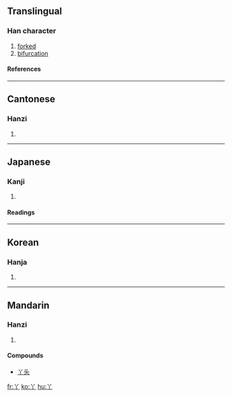 ==Translingual==
===Han character===
{{Han char|rn=2|rad=丨|as=02|sn=3|four=8020<sub>0</sub>|canj=金中 (CL), XX金中 (XXCL)}}
# [[forked]]
# [[bifurcation]]
====References====
{{Han ref|kx=0079.010|dkj=00071|dj=0158.040|hdz=10028.060|uh=4E2B|ud=20011|bh=A458|bd=42072}}
----
==Cantonese==
===Hanzi===
{{yue-hanzi|jyut=|y=a1}}
# {{defn|Cantonese}}
----
==Japanese==
===Kanji===
{{ja-kanji|grade=|rs=丨02}}
# {{defn|Japanese}}
====Readings====
{{ja-readings|on=[[あ]] (a)|kun=[[ふたまた]] (futamata), [[あげまき]] (agemaki)}}
----
==Korean==
===Hanja===
{{ko-hanja|hangeul=[[아]]|rv=a|mr=a}}
# {{defn|Korean}}
----
==Mandarin==
===Hanzi===
{{cmn-hanzi|pin=[[yā]] (ya1), [[zhòng]] (zhong4)|wg=ya<sup>1</sup>, chung<sup>4</sup>}}
# {{defn|Mandarin}}
====Compounds====
*[[丫头]] 
[[fr:丫]]
[[ko:丫]]
[[hu:丫]]